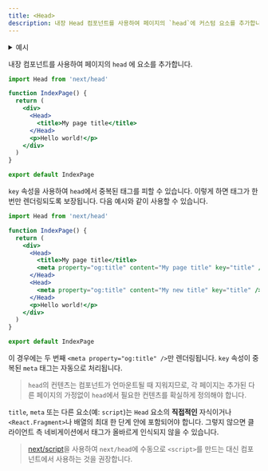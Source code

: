 ```yaml
---
title: <Head>
description: 내장 Head 컴포넌트를 사용하여 페이지의 `head`에 커스텀 요소를 추가합니다.
---
```


<details>
  <summary>예시</summary>

- [Head Elements](https://github.com/vercel/next.js/tree/canary/examples/head-elements)
- [Layout Component](https://github.com/vercel/next.js/tree/canary/examples/layout-component)

</details>

내장 컴포넌트를 사용하여 페이지의 `head` 에 요소를 추가합니다.

```jsx
import Head from 'next/head'

function IndexPage() {
  return (
    <div>
      <Head>
        <title>My page title</title>
      </Head>
      <p>Hello world!</p>
    </div>
  )
}

export default IndexPage
```

`key` 속성을 사용하여 `head`에서 중복된 태그를 피할 수 있습니다. 이렇게 하면 태그가 한 번만 렌더링되도록 보장됩니다. 다음 예시와 같이 사용할 수 있습니다.

```jsx
import Head from 'next/head'

function IndexPage() {
  return (
    <div>
      <Head>
        <title>My page title</title>
        <meta property="og:title" content="My page title" key="title" />
      </Head>
      <Head>
        <meta property="og:title" content="My new title" key="title" />
      </Head>
      <p>Hello world!</p>
    </div>
  )
}

export default IndexPage
```

이 경우에는 두 번째 `<meta property="og:title" />`만 렌더링됩니다. `key` 속성이 중복된 `meta` 태그는 자동으로 처리됩니다.

> `head`의 컨텐츠는 컴포넌트가 언마운트될 때 지워지므로, 각 페이지는 추가된 다른 페이지의 가정없이 `head`에서 필요한 컨텐츠를 확실하게 정의해야 합니다.

`title`, `meta` 또는 다른 요소(예: `script`)는 `Head` 요소의 **직접적인** 자식이거나
`<React.Fragment>`나 배열의 최대 한 단계 안에 포함되어야 합니다. 그렇지 않으면 클라이언트 측 네비게이션에서 태그가 올바르게 인식되지 않을 수 있습니다.

> [next/script](https://chat.openai.com/docs/pages/building-your-application/optimizing/scripts)을 사용하여 `next/head`에 수동으로 `<script>`를 만드는 대신 컴포넌트에서 사용하는 것을 권장합니다.
